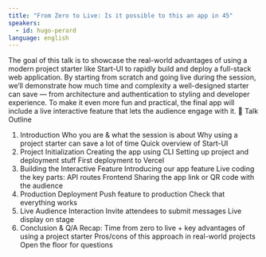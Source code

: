 ```yaml
---
title: "From Zero to Live: Is it possible to this an app in 45"
speakers:
  - id: hugo-perard
language: english
---
```

The goal of this talk is to showcase the real-world advantages of using a modern project starter like Start-UI to rapidly build and deploy a full-stack web application. By starting from scratch and going live during the session, we’ll demonstrate how much time and complexity a well-designed starter can save — from architecture and authentication to styling and developer experience. To make it even more fun and practical, the final app will include a live interactive feature that lets the audience engage with it.
🧭 Talk Outline
1. Introduction
Who you are & what the session is about
Why using a project starter can save a lot of time
Quick overview of Start-UI
2. Project Initialization
Creating the app using CLI
Setting up project and deployment stuff
First deployment to Vercel
3. Building the Interactive Feature
Introducing our app feature
Live coding the key parts:
API routes
Frontend
Sharing the app link or QR code with the audience
4. Production Deployment
Push feature to production
Check that everything works
5. Live Audience Interaction
Invite attendees to submit messages
Live display on stage
6. Conclusion & Q/A
Recap: Time from zero to live + key advantages of using a project starter
Pros/cons of this approach in real-world projects
Open the floor for questions

